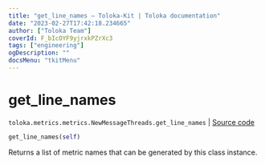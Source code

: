 ```yaml
---
title: "get_line_names — Toloka-Kit | Toloka documentation"
date: "2023-02-27T17:42:18.234665"
author: ["Toloka Team"]
coverId: F_bIcOYF9yjrxkPZrXc3
tags: ["engineering"]
ogDescription: ""
docsMenu: "tkitMenu"
---
```


# get_line_names
`toloka.metrics.metrics.NewMessageThreads.get_line_names` | [Source code](https://github.com/Toloka/toloka-kit/blob/v1.1.4/src/metrics/metrics.py#L413)

```python
get_line_names(self)
```

Returns a list of metric names that can be generated by this class instance.